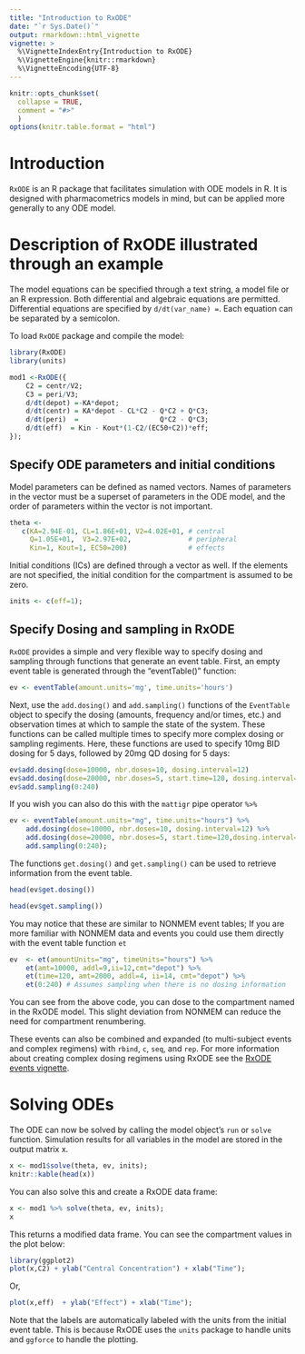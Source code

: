 ```yaml
---
title: "Introduction to RxODE"
date: "`r Sys.Date()`"
output: rmarkdown::html_vignette
vignette: >
  %\VignetteIndexEntry{Introduction to RxODE}
  %\VignetteEngine{knitr::rmarkdown}
  %\VignetteEncoding{UTF-8}
---
```



```r
knitr::opts_chunk$set(
  collapse = TRUE,
  comment = "#>"
  )
options(knitr.table.format = "html")
```

# Introduction

`RxODE` is an R package that facilitates simulation with ODE models in
R. It is designed with pharmacometrics models in mind, but can be
applied more generally to any ODE model.

# Description of RxODE illustrated through an example

The model equations can be specified through a text string, a model
file or an R expression. Both differential and algebraic equations are
permitted. Differential equations are specified by `d/dt(var_name) = `. Each
equation can be separated by a semicolon.

To load `RxODE` package and compile the model: 

```r
library(RxODE)
library(units)

mod1 <-RxODE({
    C2 = centr/V2;
    C3 = peri/V3;
    d/dt(depot) =-KA*depot;
    d/dt(centr) = KA*depot - CL*C2 - Q*C2 + Q*C3;
    d/dt(peri)  =                    Q*C2 - Q*C3;
    d/dt(eff)  = Kin - Kout*(1-C2/(EC50+C2))*eff;
});
```

## Specify ODE parameters and initial conditions

Model parameters can be defined as named vectors. Names of parameters in
the vector must be a superset of parameters in the ODE model, and the
order of parameters within the vector is not important. 

```r
theta <- 
   c(KA=2.94E-01, CL=1.86E+01, V2=4.02E+01, # central 
     Q=1.05E+01,  V3=2.97E+02,              # peripheral
     Kin=1, Kout=1, EC50=200)               # effects
```

Initial conditions (ICs) are defined through a vector as well.  If the
elements are not specified, the initial condition for the compartment
is assumed to be zero.


```r
inits <- c(eff=1);
```

## Specify Dosing and sampling in RxODE

`RxODE` provides a simple and very flexible way to specify dosing and
sampling through functions that generate an event table. First, an
empty event table is generated through the "eventTable()" function:

```r
ev <- eventTable(amount.units='mg', time.units='hours')
```

Next, use the `add.dosing()` and `add.sampling()` functions of the
`EventTable` object to specify the dosing (amounts, frequency and/or
times, etc.) and observation times at which to sample the state of the
system.  These functions can be called multiple times to specify more
complex dosing or sampling regiments.  Here, these functions are used
to specify 10mg BID dosing for 5 days, followed by 20mg QD dosing for
5 days:

```r
ev$add.dosing(dose=10000, nbr.doses=10, dosing.interval=12)
ev$add.dosing(dose=20000, nbr.doses=5, start.time=120, dosing.interval=24)
ev$add.sampling(0:240)
```

If you wish you can also do this with the `mattigr` pipe operator `%>%`

```r
ev <- eventTable(amount.units="mg", time.units="hours") %>%
    add.dosing(dose=10000, nbr.doses=10, dosing.interval=12) %>%
    add.dosing(dose=20000, nbr.doses=5, start.time=120,dosing.interval=24) %>%
    add.sampling(0:240);
```

The functions `get.dosing()` and `get.sampling()` can be used to
retrieve information from the event table.

```r
head(ev$get.dosing())
```

```r
head(ev$get.sampling())
```

You may notice that these are similar to NONMEM event tables; If you
are more familiar with NONMEM data and events you could use them
directly with the event table function `et`

```r
ev  <- et(amountUnits="mg", timeUnits="hours") %>%
    et(amt=10000, addl=9,ii=12,cmt="depot") %>%
    et(time=120, amt=2000, addl=4, ii=14, cmt="depot") %>%
    et(0:240) # Assumes sampling when there is no dosing information
```

You can see from the above code, you can dose to the compartment named
in the RxODE model.  This slight deviation from NONMEM can reduce the
need for compartment renumbering.

These events can also be combined and expanded (to multi-subject
events and complex regimens) with `rbind`, `c`, `seq`, and `rep`. For
more information about creating complex dosing regimens using RxODE
see the [RxODE events
vignette](https://nlmixrdevelopment.github.io/RxODE.doc/articles/RxODE-events.html).


# Solving ODEs

The ODE can now be solved by calling the model object's `run` or `solve`
function. Simulation results for all variables in the model are stored
in the output matrix x. 

```r
x <- mod1$solve(theta, ev, inits);
knitr::kable(head(x))
```

You can also solve this and create a RxODE data frame:


```r
x <- mod1 %>% solve(theta, ev, inits);
x
```

This returns a modified data frame.  You can see the compartment
values in the plot below:

```r
library(ggplot2)
plot(x,C2) + ylab("Central Concentration") + xlab("Time");
```

Or, 

```r
plot(x,eff)  + ylab("Effect") + xlab("Time");
```

Note that the labels are automatically labeled with the units from the
initial event table. This is because RxODE uses the `units` package to
handle units and `ggforce` to handle the plotting.
